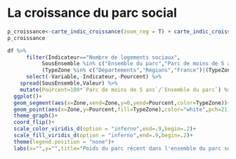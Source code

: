 # La croissance du parc social  {#croissanceduparc}

```r
p_croissance<-carte_indic_croissance(zoom_reg = T) + carte_indic_croissance(zoom_reg = F) + plot_layout(ncol = 2,widths = c(3,2))
p_croissance
```

```r
df %>% 
      filter(Indicateur=="Nombre de logements sociaux",
           SousEnsemble %in% c("Ensemble du parc","Parc de moins de 5 ans"),
           (TypeZone %in% c("Départements","Régions","France")|(TypeZone=="Epci" & CodeZone %in% epci_ref$EPCI))) %>%
      select(-Variable,-Indicateur,-Pourcent) %>%
    spread(SousEnsemble,Valeur) %>%
    mutate(Pourcent=100*`Parc de moins de 5 ans`/`Ensemble du parc`) %>%
  ggplot()+
  geom_segment(aes(x=Zone,xend=Zone,y=0,yend=Pourcent,color=TypeZone))+
  geom_point(aes(x=Zone,y=Pourcent,fill=TypeZone),color="white",pch=21)+
  theme_graph()+
  coord_flip()+
  scale_color_viridis_d(option = "inferno",end=.9,begin=.2)+
  scale_fill_viridis_d(option = "inferno",end=.9,begin=.2)+
  theme(legend.position = "none")+
  labs(x="",y="",title="Poids du parc récent dans l'ensemble du parc social",caption=caption)
```
